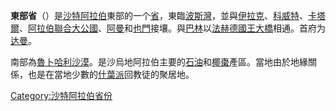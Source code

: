 {{Infobox Administrative Division 1
| country = 沙特阿拉伯
| div_name = 東部省<br />{{lang|ar|المنطقة الشرقية|}}
| image_map = Ash Sharqiyah in Saudi Arabia.svg
| capital = [[达曼_(沙特阿拉伯)|达曼]]
|latd=26.26|longd=50.07
| pop_year = 2010
| population = 4,105,780
| area = 672,522
| density = 6.10
| languages = [[阿拉伯语|阿拉伯语]]
| time_zone = [[UTC+5|UTC+5]]
}}
'''東部省'''（{{lang-ar|لمنطقة الشرقية|}}）是[[沙特阿拉伯|沙特阿拉伯]]東部的一个[[沙特阿拉伯行政区划|省]]，東臨[[波斯灣|波斯灣]]，並與[[伊拉克|伊拉克]]、[[科威特|科威特]]、[[卡塔爾|卡塔爾]]、[[阿拉伯聯合大公國|阿拉伯聯合大公國]]、[[阿曼|阿曼]]和[[也門|也門]]接壤。與[[巴林|巴林]]以[[法赫德國王大橋|法赫德國王大橋]]相通。首府为[[达曼_(沙特阿拉伯)|达曼]]。

南部為[[魯卜哈利沙漠|魯卜哈利沙漠]]。是沙烏地阿拉伯主要的[[石油|石油]]和[[椰棗|椰棗]]產區。當地由於地緣關係，也是在當地少數的[[什葉派|什葉派]]回教徒的聚居地。

{{沙特阿拉伯省份}}
{{DEFAULTSORT:Sharqiyah}}
[[Category:沙特阿拉伯省份|Category:沙特阿拉伯省份]]
{{沙特阿拉伯小作品}}